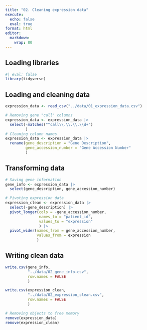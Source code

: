 ```yaml
---
title: "02. Cleaning expression data"
execute: 
  echo: false
  eval: true
format: html
editor: 
  markdown: 
    wrap: 80
---
```


## Loading libraries

```r
#| eval: false
library(tidyverse)
```

## Loading and cleaning data

```r
expression_data <- read_csv("../data/01_expression_data.csv")

# Removing gene "call" columns
expression_data <- expression_data |>
  select(-matches("^call\\.\\.\\.\\d+")
         )
# Cleaning column names
expression_data <- expression_data |>
  rename(gene_description = "Gene Description",
         gene_accession_number = "Gene Accession Number"
         )
```

## Transforming data

```r
# Saving gene information
gene_info <- expression_data |> 
  select(gene_description, gene_accession_number)

# Pivoting expression data 
expression_clean <- expression_data |>
  select(-gene_description) |> 
  pivot_longer(cols = -gene_accession_number,
               names_to = "patient_id",
               values_to = "expression"
               ) |> 
  pivot_wider(names_from = gene_accession_number,
              values_from = expression
              )
```

## Writing clean data

```r
write.csv(gene_info,
          "../data/02_gene_info.csv",
          row.names = FALSE
          )

write.csv(expression_clean,
          "../data/02_expression_clean.csv",
          row.names = FALSE
          )

# Removing objects to free memory
remove(expression_data)
remove(expression_clean)
```
